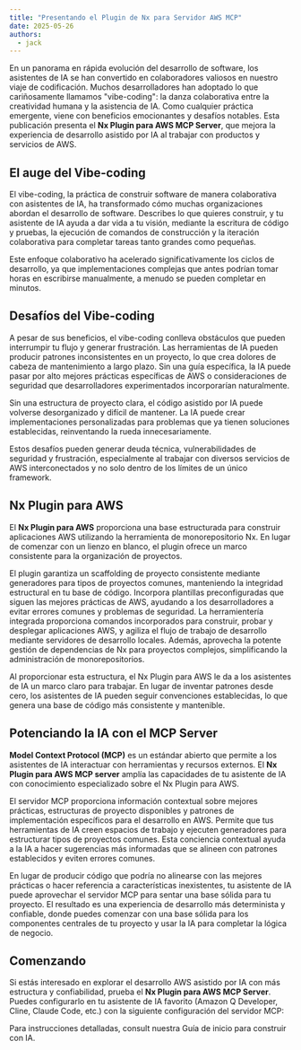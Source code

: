 ```yaml
---
title: "Presentando el Plugin de Nx para Servidor AWS MCP"
date: 2025-05-26
authors:
  - jack
---
```





En un panorama en rápida evolución del desarrollo de software, los asistentes de IA se han convertido en colaboradores valiosos en nuestro viaje de codificación. Muchos desarrolladores han adoptado lo que cariñosamente llamamos "vibe-coding": la danza colaborativa entre la creatividad humana y la asistencia de IA. Como cualquier práctica emergente, viene con beneficios emocionantes y desafíos notables. Esta publicación presenta el **Nx Plugin para AWS MCP Server**, que mejora la experiencia de desarrollo asistido por IA al trabajar con productos y servicios de AWS.

## El auge del Vibe-coding

El vibe-coding, la práctica de construir software de manera colaborativa con asistentes de IA, ha transformado cómo muchas organizaciones abordan el desarrollo de software. Describes lo que quieres construir, y tu asistente de IA ayuda a dar vida a tu visión, mediante la escritura de código y pruebas, la ejecución de comandos de construcción y la iteración colaborativa para completar tareas tanto grandes como pequeñas.

Este enfoque colaborativo ha acelerado significativamente los ciclos de desarrollo, ya que implementaciones complejas que antes podrían tomar horas en escribirse manualmente, a menudo se pueden completar en minutos.

## Desafíos del Vibe-coding

A pesar de sus beneficios, el vibe-coding conlleva obstáculos que pueden interrumpir tu flujo y generar frustración. Las herramientas de IA pueden producir patrones inconsistentes en un proyecto, lo que crea dolores de cabeza de mantenimiento a largo plazo. Sin una guía específica, la IA puede pasar por alto mejores prácticas específicas de AWS o consideraciones de seguridad que desarrolladores experimentados incorporarían naturalmente.

Sin una estructura de proyecto clara, el código asistido por IA puede volverse desorganizado y difícil de mantener. La IA puede crear implementaciones personalizadas para problemas que ya tienen soluciones establecidas, reinventando la rueda innecesariamente.

Estos desafíos pueden generar deuda técnica, vulnerabilidades de seguridad y frustración, especialmente al trabajar con diversos servicios de AWS interconectados y no solo dentro de los límites de un único framework.

## Nx Plugin para AWS

El **Nx Plugin para AWS** proporciona una base estructurada para construir aplicaciones AWS utilizando la herramienta de monorepositorio Nx. En lugar de comenzar con un lienzo en blanco, el plugin ofrece un marco consistente para la organización de proyectos.

El plugin garantiza un scaffolding de proyecto consistente mediante generadores para tipos de proyectos comunes, manteniendo la integridad estructural en tu base de código. Incorpora plantillas preconfiguradas que siguen las mejores prácticas de AWS, ayudando a los desarrolladores a evitar errores comunes y problemas de seguridad. La herramientería integrada proporciona comandos incorporados para construir, probar y desplegar aplicaciones AWS, y agiliza el flujo de trabajo de desarrollo mediante servidores de desarrollo locales. Además, aprovecha la potente gestión de dependencias de Nx para proyectos complejos, simplificando la administración de monorepositorios.

Al proporcionar esta estructura, el Nx Plugin para AWS le da a los asistentes de IA un marco claro para trabajar. En lugar de inventar patrones desde cero, los asistentes de IA pueden seguir convenciones establecidas, lo que genera una base de código más consistente y mantenible.

## Potenciando la IA con el MCP Server

**Model Context Protocol (MCP)** es un estándar abierto que permite a los asistentes de IA interactuar con herramientas y recursos externos. El **Nx Plugin para AWS MCP server** amplía las capacidades de tu asistente de IA con conocimiento especializado sobre el Nx Plugin para AWS.

El servidor MCP proporciona información contextual sobre mejores prácticas, estructuras de proyecto disponibles y patrones de implementación específicos para el desarrollo en AWS. Permite que tus herramientas de IA creen espacios de trabajo y ejecuten generadores para estructurar tipos de proyectos comunes. Esta conciencia contextual ayuda a la IA a hacer sugerencias más informadas que se alineen con patrones establecidos y eviten errores comunes.

En lugar de producir código que podría no alinearse con las mejores prácticas o hacer referencia a características inexistentes, tu asistente de IA puede aprovechar el servidor MCP para sentar una base sólida para tu proyecto. El resultado es una experiencia de desarrollo más determinista y confiable, donde puedes comenzar con una base sólida para los componentes centrales de tu proyecto y usar la IA para completar la lógica de negocio.

## Comenzando

Si estás interesado en explorar el desarrollo AWS asistido por IA con más estructura y confiabilidad, prueba el **Nx Plugin para AWS MCP Server**. Puedes configurarlo en tu asistente de IA favorito (Amazon Q Developer, Cline, Claude Code, etc.) con la siguiente configuración del servidor MCP:

<Snippet name="mcp/config" />

Para instrucciones detalladas, consult nuestra <Link path="/get_started/building-with-ai">Guía de inicio para construir con IA</Link>.